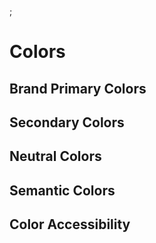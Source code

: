 <Meta title="Design System/Colors"/>;

# Colors

## Brand Primary Colors

<ColorPalette>
  <ColorItem
    title="theme.color.primary.CCPurple"
    subtitle="CC Purple"
    colors={[colors.primary.CCPurple]}
  />
  <ColorItem
    title="theme.color.primary.CCBlue"
    subtitle="CC Blue"
    colors={[colors.primary.CCBlue]}
  />
</ColorPalette>

## Secondary Colors

<ColorPalette>
  <ColorItem
    title="theme.color.secondary.CCDarkPurple"
    subtitle="CC Dark Purple"
    colors={[colors.secondary.CCDarkPurple]}
  />
  <ColorItem
    title="theme.color.secondary.CCLightPurple"
    subtitle="CC Light Purple"
    colors={[colors.secondary.CCLightPurple]}
  />
  <ColorItem
    title="theme.color.secondary.CCDarkBlue"
    subtitle="CC Dark Blue"
    colors={[colors.secondary.CCDarkBlue]}
  />
  <ColorItem
    title="theme.color.secondary.CCLightBlue"
    subtitle="CC Light Blue"
    colors={[colors.secondary.CCLightBlue]}
  />
</ColorPalette>

## Neutral Colors

<ColorPalette>
  <ColorItem
    title="theme.color.neutral.Gray1"
    subtitle="Gray 1"
    colors={[colors.neutral.Gray1]}
  />
  <ColorItem
    title="theme.color.neutral.Gray2"
    subtitle="Gray 2"
    colors={[colors.neutral.Gray2]}
  />
  <ColorItem
    title="theme.color.neutral.Gray3"
    subtitle="Gray 3"
    colors={[colors.neutral.Gray3]}
  />
  <ColorItem
    title="theme.color.neutral.Gray4"
    subtitle="Gray 4"
    colors={[colors.neutral.Gray4]}
  />
  <ColorItem
    title="theme.color.neutral.Gray5"
    subtitle="Gray 5"
    colors={[colors.neutral.Gray5]}
  />
  <ColorItem
    title="theme.color.neutral.Gray6"
    subtitle="Gray 6"
    colors={[colors.neutral.Gray6]}
  />
  <ColorItem
    title="theme.color.neutral.Gray7"
    subtitle="Gray 7"
    colors={[colors.neutral.Gray7]}
  />
  <ColorItem
    title="theme.color.neutral.CCWhite"
    subtitle="CC White"
    colors={[colors.neutral.CCWhite]}
  />
</ColorPalette>

## Semantic Colors

<ColorPalette>
  <ColorItem
    title="theme.color.semantic.CCRed"
    subtitle="CC Red"
    colors={[colors.semantic.CCRed]}
  />
  <ColorItem
    title="theme.color.semantic.CCRedLight"
    subtitle="CC Red Light"
    colors={[colors.semantic.CCRedLight]}
  />
</ColorPalette>

## Color Accessibility

<ColorPalette>
  <ColorItem
    title="CC Red - CC Red Light BG"
    subtitle="AA 4.94:1"
    colors={[colors.semantic.CCRed, colors.semantic.CCRedLight]}
  />
  <ColorItem
    title="Gray 6 - CC Blue BG"
    subtitle="AA 6.79:1"
    colors={[colors.neutral.Gray6, colors.primary.CCBlue]}
  />
  <ColorItem
    title="Gray 6 - CC Purple BG"
    subtitle="AA 7.51:1"
    colors={[colors.neutral.Gray6, colors.primary.CCPurple]}
  />
  <ColorItem
    title="Gray 2 - Gray 6 BG"
    subtitle="AA 7.31:1"
    colors={[colors.neutral.Gray2, colors.neutral.Gray6]}
  />
  <ColorItem
    title="Gray 3 - Gray 7 BG"
    subtitle="AA 3.56:1"
    colors={[colors.neutral.Gray3, colors.neutral.Gray7]}
  />
  <ColorItem
    title="Gray 2 - Gray 7 BG"
    subtitle="AA 7.59:1"
    colors={[colors.neutral.Gray2, colors.neutral.Gray7]}
  />
  <ColorItem
    title="CC Blue -  Gray 7 BG"
    subtitle="AA 7.05:1"
    colors={[colors.primary.CCBlue, colors.neutral.Gray7]}
  />
</ColorPalette>
